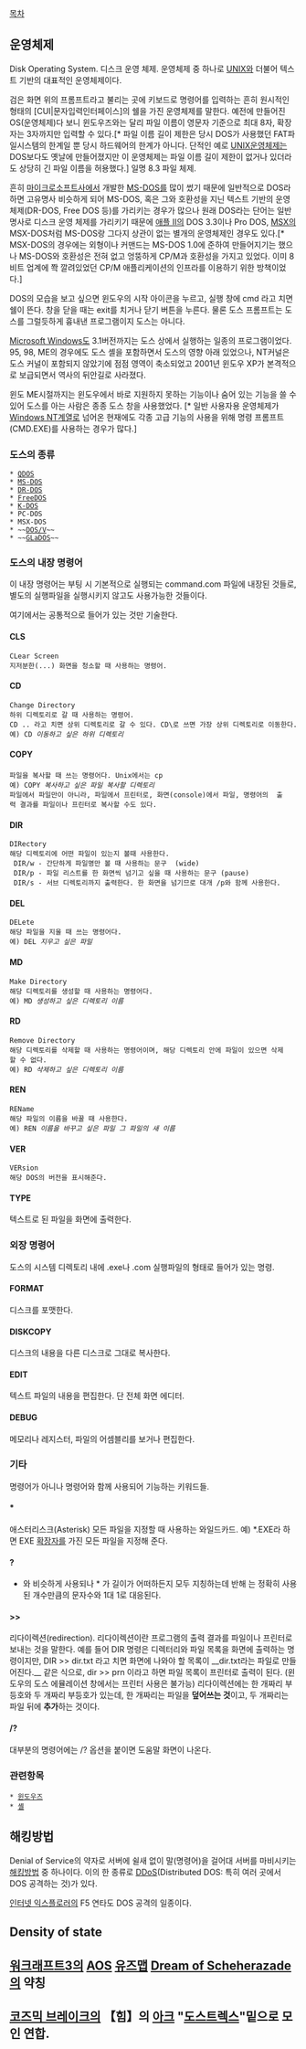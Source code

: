 [[목차]]
== 운영체제 ==
Disk Operating System. 디스크 운영 체제. 운영체제 중 하나로 [[UNIX]]와 더불어 텍스트 기반의 대표적인 운영체제이다.

검은 화면 위의 프롬프트라고 불리는 곳에 키보드로 명령어를 입력하는 흔히 원시적인 형태의 [CUI|문자입력인터페이스]의 쉘을 가진 운영체제를 말한다. 예전에 만들어진 OS(운영체제)다 보니 윈도우즈와는 달리 파일 이름이 영문자 기준으로 최대 8자, 확장자는 3자까지만 입력할 수 있다.[* 파일 이름 길이 제한은 당시 DOS가 사용했던 FAT파일시스템의 한계일 뿐 당시 하드웨어의 한계가 아니다. 단적인 예로 [[UNIX]]운영체제는 DOS보다도 옛날에 만들어졌지만 이 운영체제는 파일 이름 길이 제한이 없거나 있더라도 상당히 긴 파일 이름을 허용했다.] 일명 8.3 파일 체제.
 
흔히 [[마이크로소프트]]사에서 개발한 [[MS-DOS]]를 많이 썼기 때문에 일반적으로 DOS라 하면 고유명사 비슷하게 되어 MS-DOS, 혹은 그와 호환성을 지닌 텍스트 기반의 운영체제(DR-DOS, Free DOS 등)를 가리키는 경우가 많으나 원래 DOS라는 단어는 일반명사로 디스크 운영 체제를 가리키기 때문에 [[애플 II]]의 DOS 3.3이나 Pro DOS, [[MSX]]의 MSX-DOS처럼 MS-DOS랑 그다지 상관이 없는 별개의 운영체제인 경우도 있다.[* MSX-DOS의 경우에는 외형이나 커맨드는 MS-DOS 1.0에 준하여 만들어지기는 했으나 MS-DOS와 호환성은 전혀 없고 엉뚱하게 CP/M과 호환성을 가지고 있었다. 이미 8비트 업계에 쫙 깔려있었던 CP/M 애플리케이션의 인프라를 이용하기 위한 방책이었다.]

DOS의 모습을 보고 싶으면 윈도우의 시작 아이콘을 누르고, 실행 창에 cmd 라고 치면 쉘이 뜬다. 창을 닫을 때는 exit를 치거나 닫기 버튼을 누른다. 물론 도스 프롬프트는 도스를 그럴듯하게 흉내낸 프로그램이지 도스는 아니다.

[[Microsoft Windows]]도 3.1버전까지는 도스 상에서 실행하는 일종의 프로그램이었다. 95, 98, ME의 경우에도 도스 셸을 포함하면서 도스의 영향 아래 있었으나, NT커널은 도스 커널이 포함되지 않았기에 점점 영역이 축소되었고 2001년 윈도우 XP가 본격적으로 보급되면서 역사의 뒤안길로 사라졌다.

윈도 ME시절까지는 윈도우에서 바로 지원하지 못하는 기능이나 숨어 있는 기능을 쓸 수 있어 도스를 아는 사람은 종종 도스 창을 사용했었다. [* 일반 사용자용 운영체제가 [[Windows NT]]계열로 넘어온 현재에도 각종 고급 기능의 사용을 위해 명령 프롬프트(CMD.EXE)를 사용하는 경우가 많다.]

=== 도스의 종류 ===
 * [[QDOS]]
 * [[MS-DOS]]
 * [[DR-DOS]]
 * [[FreeDOS]]
 * [[K-DOS]]
 * PC-DOS
 * MSX-DOS
 * ~~[[DOS/V]]~~
 * ~~[[GLaDOS]]~~
=== 도스의 내장 명령어 ===
이 내장 명령어는 부팅 시 기본적으로 실행되는 command.com 파일에 내장된 것들로, 별도의 실행파일을 실행시키지 않고도 사용가능한 것들이다. 

여기에서는 공통적으로 들어가 있는 것만 기술한다.

==== CLS ====
 CLear Screen 
 지저분한(...) 화면을 청소할 때 사용하는 명령어.
==== CD ====
 Change Directory
 하위 디렉토리로 갈 때 사용하는 명령어.
 CD .. 라고 치면 상위 디렉토리로 갈 수 있다. CD\로 쓰면 가장 상위 디렉토리로 이동한다.
 예) CD ''이동하고 싶은 하위 디렉토리'' 
==== COPY ====
 파일을 복사할 때 쓰는 명령어다. Unix에서는 cp
 예) COPY ''복사하고 싶은 파일'' ''복사할 디렉토리''
 파일에서 파일만이 아니라, 파일에서 프린터로, 화면(console)에서 파일, 명령어의  출력 결과를 파일이나 프린터로 복사할 수도 있다. 
==== DIR ====
 DIRectory
 해당 디렉토리에 어떤 파일이 있는지 볼때 사용한다.
  DIR/w - 간단하게 파일명만 볼 때 사용하는 문구  (wide)
  DIR/p - 파일 리스트를 한 화면씩 넘기고 싶을 때 사용하는 문구 (pause)
  DIR/s - 서브 디렉토리까지 출력한다. 한 화면을 넘기므로 대개 /p와 함께 사용한다.
==== DEL ====
 DELete
 해당 파일을 지울 때 쓰는 명령어다.
 예) DEL ''지우고 싶은 파일''
==== MD ==== 
 Make Directory
 해당 디렉토리를 생성할 때 사용하는 명령어다.
 예) MD ''생성하고 싶은 디렉토리 이름''
==== RD ====
 Remove Directory
 해당 디렉토리를 삭제할 때 사용하는 명령어이며, 해당 디렉토리 안에 파일이 있으면 삭제할 수 없다.
 예) RD ''삭제하고 싶은 디렉토리 이름''
==== REN ====
 REName
 해당 파일의 이름을 바꿀 때 사용한다.
 예) REN ''이름을 바꾸고 싶은 파일'' ''그 파일의 새 이름''
==== VER ====
 VERsion
 해당 DOS의 버전을 표시해준다.
==== TYPE ====
텍스트로 된 파일을 화면에 출력한다. 
=== 외장 명령어 ===
도스의 시스템 디렉토리 내에 .exe나 .com 실행파일의 형태로 들어가 있는 명령.
==== FORMAT ====
디스크를 포맷한다.
==== DISKCOPY ====
디스크의 내용을 다른 디스크로 그대로 복사한다.
==== EDIT ====
텍스트 파일의 내용을 편집한다. 단 전체 화면 에디터.
==== DEBUG ====
메모리나 레지스터, 파일의 어셈블리를 보거나 편집한다.
=== 기타 ===
명령어가 아니나 명령어와 함께 사용되어 기능하는 키워드들.
==== * ====
애스터리스크(Asterisk)
모든 파일을 지정할 때 사용하는 와일드카드.
예) *.EXE라 하면 EXE [[확장자]]를 가진 모든 파일을 지정해 준다.
==== ? ====
* 와 비슷하게 사용되나 * 가 길이가 어떠하든지 모두 지칭하는데 반해 {{{?}}}는 정확히 사용된 개수만큼의 문자수와 1대 1로 대응된다.
==== >> ====
리다이렉션(redirection). 리다이렉션이란 프로그램의 출력 결과를 파일이나 프린터로 보내는 것을 말한다. 예를 들어 DIR 명령은 디렉터리와 파일 목록을 화면에 출력하는 명령이지만, DIR >> dir.txt 라고 치면 화면에 나와야 할 목록이 __dir.txt라는 파일로 만들어진다.__ 같은 식으로, dir >> prn 이라고 하면 파일 목록이 프린터로 출력이 된다. (윈도우의 도스 에뮬레이션 창에서는 프린터 사용은 불가능)
리다이렉션에는 한 개짜리 부등호와 두 개짜리 부등호가 있는데, 한 개짜리는 파일을 '''덮어쓰는 것'''이고, 두 개짜리는 파일 뒤에 '''추가'''하는 것이다.

==== /? ====
대부분의 명령어에는 /? 옵션을 붙이면 도움말 화면이 나온다. 

=== 관련항목 ===
 * [[윈도우즈]]
 * [[셸]]

== 해킹방법 ==
Denial of Service의 약자로 서버에 쉴새 없이 말(명령어)을 걸어대 서버를 마비시키는 [[해킹]]방법 중 하나이다. 이의 한 종류로 [[DDoS]](Distributed DOS: 특히 여러 곳에서 DOS 공격하는 것)가 있다.

[[인터넷 익스플로러]]의 F5 연타도 DOS 공격의 일종이다.

== Density of state ==

== [[워크래프트3]]의 [[AOS]] [[유즈맵]] [[Dream of Scheherazade]]의 약칭 ==

== [[코즈믹 브레이크]]의 【힘】의 [[아크]] "[[도스트렉스]]"밑으로 모인 연합. ==
